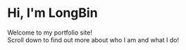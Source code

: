 # Hi, I'm LongBin

Welcome to my portfolio site!  
Scroll down to find out more about who I am and what I do!